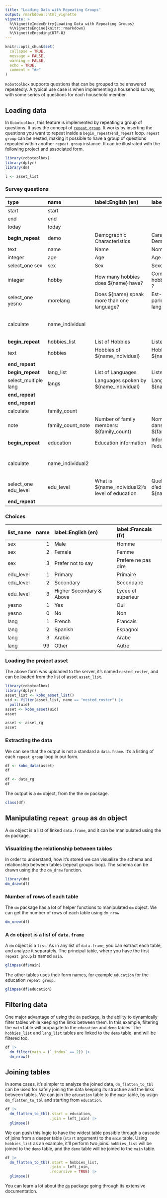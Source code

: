 ```yaml
---
title: "Loading Data with Repeating Groups"
output: rmarkdown::html_vignette
vignette: >
  %\VignetteIndexEntry{Loading Data with Repeating Groups}
  %\VignetteEngine{knitr::rmarkdown}
  %\VignetteEncoding{UTF-8}
---
```


```r
knitr::opts_chunk$set(
  collapse = TRUE,
  message = FALSE,
  warning = FALSE,
  echo = TRUE,
  comment = "#>"
)
```

`Kobotoolbox` supports questions that can be grouped to be answered repeatedly. A typical use case is when implementing a household survey, with some series of questions for each household member.

## Loading data

In `Kobotoolbox`, this feature is implemented by repeating a group of questions. It uses the concept of [`repeat group`](https://support.kobotoolbox.org/group_repeat.html). It works by inserting the questions you want to repeat inside a `begin_repeat`/`end_repeat` loop. `repeat group` can be nested, making it possible to have a group of questions repeated within another `repeat group` instance. It can be illustrated with the following project and associated form.


```r
library(robotoolbox)
library(dplyr)
library(dm)
```


```r
l <- asset_list
```

### Survey questions

| type                 | name              | label::English (en)                              | label::Francais (fr)                                  | repeat_count    | calculation                                    |
|:---------------------|:------------------|:-------------------------------------------------|:------------------------------------------------------|:----------------|:-----------------------------------------------|
| start                | start             |                                                  |                                                       |                 |                                                |
| end                  | end               |                                                  |                                                       |                 |                                                |
| today                | today             |                                                  |                                                       |                 |                                                |
| **begin_repeat**         | demo              | Demographic Characteristics                      | Caracteristique Demographique                         |                 |                                                |
| text                 | name              | Name                                             | Nom                                                   |                 |                                                |
| integer              | age               | Age                                              | Age                                                   |                 |                                                |
| select_one sex       | sex               | Sex                                              | Sexe                                                  |                 |                                                |
| integer              | hobby             | How many hobbies does \${name} have?              | Combien de hobbies \${name} a ?                        |                 |                                                |
| select_one yesno     | morelang          | Does \${name} speak more than one language?       | Est-ce que \${name} parle plus d'une langue ?          |                 |                                                |
| calculate            | name_individual   |                                                  |                                                       |                 | indexed-repeat(\${name}, \${demo}, position(..)) |
| **begin_repeat**         | hobbies_list      | List of Hobbies                                  | Liste de hobbies                                      | \${hobby}        |                                                |
| text                 | hobbies           | Hobbies of \${name_individual}                    | Hobbies de \${name_individual}                         |                 |                                                |
| **end_repeat**           |                   |                                                  |                                                       |                 |                                                |
| **begin_repeat**         | lang_list         | List of Languages                                | Liste de langues                                      | \${morelang}     |                                                |
| select_multiple lang | langs             | Languages spoken by \${name_individual}           | Langue parle par \${name_individual}                   |                 |                                                |
| **end_repeat**           |                   |                                                  |                                                       |                 |                                                |
| **end_repeat**           |                   |                                                  |                                                       |                 |                                                |
| calculate            | family_count      |                                                  |                                                       |                 | count(\${demo})                                 |
| note                 | family_count_note | Number of family members: \${family_count}        | Nombre de membre dans la famille:  \${family_count}    |                 |                                                |
| **begin_repeat**         | education         | Education information                            | Information sur l'education                           | \${family_count} |                                                |
| calculate            | name_individual2  |                                                  |                                                       |                 | indexed-repeat(\${name}, \${demo}, position(..)) |
| select_one edu_level | edu_level         | What is \${name_individual2}'s level of education | Quel est le niveau d'education de \${name_individual2} |                 |                                                |
| **end_repeat**           |                   |                                                  |                                                       |                 |                                                |



### Choices

|list_name | name|label::English (en)      |label::Francais (fr) |
|:---------|----:|:------------------------|:--------------------|
|sex       |    1|Male                     |Homme                |
|sex       |    2|Female                   |Femme                |
|sex       |    3|Prefer not to say        |Prefere ne pas dire  |
|edu_level |    1|Primary                  |Primaire             |
|edu_level |    2|Secondary                |Secondaire           |
|edu_level |    3|Higher Secondary & Above |Lycee et superieur   |
|yesno     |    1|Yes                      |Oui                  |
|yesno     |    0|No                       |Non                  |
|lang      |    1|French                   |Francais             |
|lang      |    2|Spanish                  |Espagnol             |
|lang      |    3|Arabic                   |Arabe                |
|lang      |   99|Other                    |Autre                |


### Loading the project asset

The above form was uploaded to the server, it's named `nested_roster`, and can be loaded from the list of asset `asset_list`.

```r
library(robotoolbox)
library(dplyr)
asset_list <- kobo_asset_list()
uid <- filter(asset_list, name == "nested_roster") |>
  pull(uid)
asset <- kobo_asset(uid)
asset
```

```r
asset <- asset_rg
asset
```

### Extracting the data

We can see that the output is not a standard a `data.frame`. It's a listing of each `repeat group` loop in our form.

```r
df <- kobo_data(asset)
df
```

```r
df <- data_rg
df
```

The output is a `dm` object, from the the `dm` package.

```r
class(df)
```

## Manipulating `repeat group` as `dm` object

A `dm` object is a list of linked `data.frame`, and it can be manipulated using the `dm` package.

###  Visualizing the relationship between tables

In order to understand, how it's stored we can visualize the schema and relationship between tables (repeat groups loop). The schema can be drawn using the the `dm_draw` function.

```r
library(dm)
dm_draw(df)
```

### Number of rows of each table

The `dm` package has a lot of helper functions to manipulated `dm` object. We can get the number of rows of each table using `dm_nrow`

```r
dm_nrow(df)
```

### A `dm` object is a list of `data.frame`

A `dm` object is a `list`. As in any list of `data.frame`, you can extract each table, and analyze it separately.
The principal table, where you have the first `repeat group` is named `main`.

```r
glimpse(df$main)
```

The other tables uses their form names, for example `education` for the education `repeat group`.

```r
glimpse(df$education)
```

## Filtering data

One major advantage of using the `dm` package, is the ability to dynamically filter tables while keeping the links between them.
In this example, filtering the `main` table will propagate to the `education` and `demo` tables. The `hobbies_list` and `lang_list` tables are linked to the `demo` table, and will be filtered too.

```r
df |>
  dm_filter(main = (`_index` == 2)) |>
  dm_nrow()
```

## Joining tables

In some cases, it's simpler to analyze the joined data, `dm_flatten_to_tbl` can be used for safely joining the data keeping its structure and the links between tables.
We can join the `education` table to the `main` table, by usign `dm_flatten_to_tbl` and starting from `education`.

```r
df |>
  dm_flatten_to_tbl(.start = education,
                    .join = left_join) |>
  glimpse()
```

We can push this logic to have the widest table possible through a cascade of joins from a deeper table (`start` argument) to the `main` table. Using `hobbies_list` as an example, it'll perform two joins.
`hobbies_list` will be joined to the `demo` table, and the `demo` table will be joined to the `main` table.

```r
df |>
  dm_flatten_to_tbl(.start = hobbies_list,
                    .join = left_join,
                    .recursive = TRUE) |>
  glimpse()
```

You can learn a lot about the [`dm`](https://cran.r-project.org/package=dm) package going through its extensive documentation.

